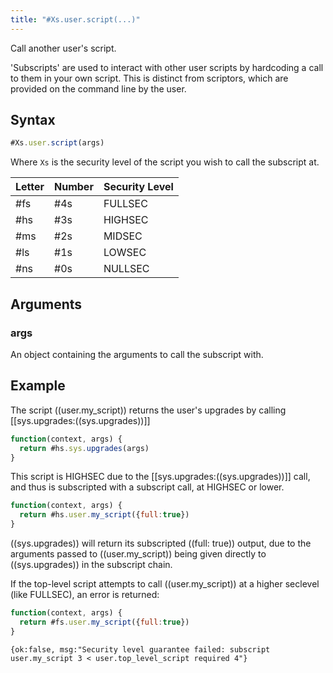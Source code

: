 ```yaml
---
title: "#Xs.user.script(...)"
---
```


Call another user's script.

'Subscripts' are used to interact with other user scripts by hardcoding a call to them in your own script. This is distinct from scriptors, which are provided on the command line by the user.

## Syntax

```js
#Xs.user.script(args)
```

Where `Xs` is the security level of the script you wish to call the subscript at.

| Letter | Number | Security Level |
| ------ | ------ | -------------- |
|  #fs   |  #4s   |    FULLSEC     |
|  #hs   |  #3s   |    HIGHSEC     |
|  #ms   |  #2s   |    MIDSEC      |
|  #ls   |  #1s   |    LOWSEC      |
|  #ns   |  #0s   |    NULLSEC     |

## Arguments

### args

An object containing the arguments to call the subscript with.

## Example

The script ((user.my_script)) returns the user's upgrades by calling [[sys.upgrades:((sys.upgrades))]]

```js
function(context, args) {
  return #hs.sys.upgrades(args)
}
```

This script is HIGHSEC due to the [[sys.upgrades:((sys.upgrades))]] call, and thus is subscripted with a subscript call, at HIGHSEC or lower.


```js
function(context, args) {
  return #hs.user.my_script({full:true})
}
```

((sys.upgrades)) will return its subscripted ((full: true)) output, due to the arguments passed to ((user.my_script)) being given directly to ((sys.upgrades)) in the subscript chain.

If the top-level script attempts to call ((user.my_script)) at a higher seclevel (like FULLSEC), an error is returned:

```js
function(context, args) {
  return #fs.user.my_script({full:true})
}
```

```
{ok:false, msg:"Security level guarantee failed: subscript user.my_script 3 < user.top_level_script required 4"}
```